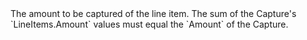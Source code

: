 <ParamField body="LineItems" type="array (object)" >
The amount to be captured of the line item. The sum of the Capture's `LineItems.Amount` values must equal the `Amount` of the Capture.
</ParamField>